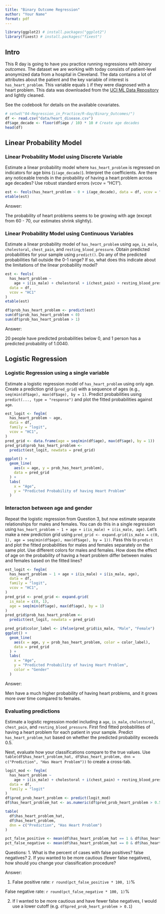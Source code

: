 ```yaml
---
title: "Binary Outcome Regression"
author: "Your Name"
format: pdf
---
```


```r
library(ggplot2) # install.packages("ggplot2")
library(fixest) # install.packages("fixest")
```

## Intro

This R day is going to have you practice running regressions with *binary outcomes*. 
The dataset we are working with today consists of patient-level anonymized data from a hospital in Cleveland. 
The data contains a lot of attributes about the patient and the key variable of interest is ``has_heart_problem``. 
This variable equals `1` if they were diagnosed with a heart problem. 
This data was downloaded from the [UCI ML Data Repository](https://archive.ics.uci.edu/dataset/45/heart+disease) and lightly cleaned. 

See the codebook for details on the available covariates. 

```r
# setwd("04-Regression_in_Practice/R-day/Binary_Outcomes/")
df <- read.csv("data/heart_disease.csv")
df$age_decade <- floor(df$age / 10) * 10 # Create age decades
head(df)
```


## Linear Probability Model
### Linear Probability Model using Discrete Variable

Estimate a linear probability model where `has_heart_problem` is regressed on indicators for age bins (`i(age_decade)`). Interpret the coefficients. Are there any noticeable trends in the probability of having a heart problem across age decades? Use robust standard errors (vcov = "HC1").

```r
est <- feols(has_heart_problem ~ 0 + i(age_decade), data = df, vcov = "HC1")
etable(est)
```

Answer:

The probability of heart problems seems to be growing with age (except from 60 - 70, our estimates shrink slightly).



### Linear Probability Model using Continuous Variables

Estimate a linear probability model of `has_heart_problem` using `age`, `is_male`, `cholestoral`, `chest_pain`, and `resting_blood_pressure`. 
Obtain predicted probabilities for your sample using `predict()`. 
Do any of the predicted probabilities fall outside the 0-1 range? If so, what does this indicate about the limitations of the linear probability model?

```r
est <- feols(
  has_heart_problem ~
    age + i(is_male) + cholestoral + i(chest_pain) + resting_blood_pressure,
  data = df,
  vcov = "HC1"
)
etable(est)

df$prob_has_heart_problem <- predict(est)
sum(df$prob_has_heart_problem < 0)
sum(df$prob_has_heart_problem > 1)
```

Answer:

20 people have predicted probabilities below 0, and 1 person has a predicted probability of 1.0040.




## Logistic Regression
### Logistic Regression using a single variable

Estimate a logistic regression model of `has_heart_problem` using only age. Create a prediction grid (`pred_grid`) with a sequence of ages (e.g., `seq(min(df$age), max(df$age), by = 1)`. Predict probabilities using `predict(..., type = "response")` and plot the fitted probabilities against `age`.

```r
est_logit <- feglm(
  has_heart_problem ~ age,
  data = df,
  family = "logit",
  vcov = "HC1",
)
pred_grid <- data.frame(age = seq(min(df$age), max(df$age), by = 1))
pred_grid$prob_has_heart_problem <-
  predict(est_logit, newdata = pred_grid)

ggplot() +
  geom_line(
    aes(x = age, y = prob_has_heart_problem),
    data = pred_grid
  ) +
  labs(
    x = "Age",
    y = "Predicted Probability of having Heart Problem"
  )
```



### Interacton between age and gender

Repeat the logistic regression from Question 3, but now estimate separate relationships for males and females. 
You can do this in a single regression using `has_heart_problem ~ 1 + age + i(is_male) + i(is_male, age)`. 
Let's make a new prediction grid using `pred_grid <- expand.grid(is_male = c(0, 1), age = seq(min(df$age), max(df$age), by = 1))`. 
Pass this to `predict` and plot the fitted probabilities for males and females separately on the same plot. 
Use different colors for males and females. 
How does the effect of age on the probability of having a heart problem differ between males and females based on the fitted lines?

```r
est_logit <- feglm(
  has_heart_problem ~ 1 + age + i(is_male) + i(is_male, age),
  data = df,
  family = "logit",
  vcov = "HC1",
)
pred_grid <- pred_grid <- expand.grid(
  is_male = c(0, 1),
  age = seq(min(df$age), max(df$age), by = 1)
)
pred_grid$prob_has_heart_problem <-
  predict(est_logit, newdata = pred_grid)

pred_grid$color_label <- ifelse(pred_grid$is_male, "Male", "Female")
ggplot() +
  geom_line(
    aes(x = age, y = prob_has_heart_problem, color = color_label),
    data = pred_grid
  ) +
  labs(
    x = "Age",
    y = "Predicted Probability of having Heart Problem",
    color = "Gender"
  )
```

Answer:

Men have a much higher probability of having heart problems, and it grows more over time compared to females. 


### Evaluating predictions

Estimate a logistic regression model including a `age`, `is_male`, `cholestoral`, `chest_pain`, and `resting_blood_pressure`. 
First find fitted probabilities of having a heart problem for each patient in your sample. 
Predict `has_heart_problem_hat` based on whether the predicted probability exceeds $0.5$. 

Next, evaluate how your classifications compare to the true values. 
Use `table(df$has_heart_problem_hat, df$has_heart_problem, dnn = c("Prediction", "Has Heart Problem"))` to create a cross-tab. 


```r
logit_mod <- feglm(
  has_heart_problem ~
    age + i(is_male) + cholestoral + i(chest_pain) + resting_blood_pressure,
  data = df,
  family = "logit"
)
df$pred_prob_heart_problem <- predict(logit_mod)
df$has_heart_problem_hat <- as.numeric(df$pred_prob_heart_problem > 0.5)

table(
  df$has_heart_problem_hat,
  df$has_heart_problem,
  dnn = c("Prediction", "Has Heart Problem")
)

pct_false_positive <- mean(df$has_heart_problem_hat == 1 & df$has_heart_problem == 0)
pct_false_negative <- mean(df$has_heart_problem_hat == 0 & df$has_heart_problem == 1)
```


Questions:
1. What is the percent of cases with false positives? false negatives?
2. If you wanted to be more cautious (fewer false negatives), how should you change your classification procedure?

Answer:

1. False positive rate: `r round(pct_false_positive * 100, 1)`%

False negative rate: `r round(pct_false_negative * 100, 1)`%

2. If I wanted to be more cautious and have fewer false negatives, I would use a lower cutoff (e.g. `df$pred_prob_heart_problem > 0.1`)


